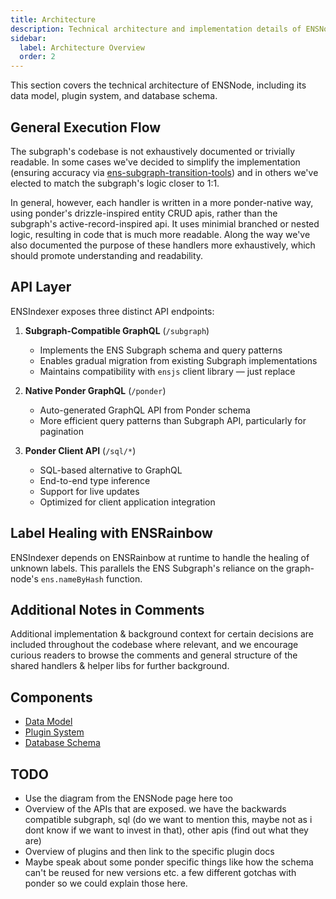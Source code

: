 ```yaml
---
title: Architecture
description: Technical architecture and implementation details of ENSNode
sidebar:
  label: Architecture Overview
  order: 2
---
```


This section covers the technical architecture of ENSNode, including its data model, plugin system, and database schema.


## General Execution Flow

The subgraph's codebase is not exhaustively documented or trivially readable. In some cases we've decided to simplify the implementation (ensuring accuracy via [ens-subgraph-transition-tools](https://github.com/namehash/ens-subgraph-transition-tools)) and in others we've elected to match the subgraph's logic closer to 1:1.

In general, however, each handler is written in a more ponder-native way, using ponder's drizzle-inspired entity CRUD apis, rather than the subgraph's active-record-inspired api. It uses minimial branched or nested logic, resulting in code that is much more readable. Along the way we've also documented the purpose of these handlers more exhaustively, which should promote understanding and readability.

## API Layer

ENSIndexer exposes three distinct API endpoints:

1. **Subgraph-Compatible GraphQL** (`/subgraph`)

   - Implements the ENS Subgraph schema and query patterns
   - Enables gradual migration from existing Subgraph implementations
   - Maintains compatibility with `ensjs` client library — just replace

2. **Native Ponder GraphQL** (`/ponder`)

   - Auto-generated GraphQL API from Ponder schema
   - More efficient query patterns than Subgraph API, particularly for pagination

3. **Ponder Client API** (`/sql/*`)
   - SQL-based alternative to GraphQL
   - End-to-end type inference
   - Support for live updates
   - Optimized for client application integration

## Label Healing with ENSRainbow

ENSIndexer depends on ENSRainbow at runtime to handle the healing of unknown labels. This parallels the ENS Subgraph's reliance on the graph-node's `ens.nameByHash` function.

## Additional Notes in Comments

Additional implementation & background context for certain decisions are included throughout the codebase where relevant, and we encourage curious readers to browse the comments and general structure of the shared handlers & helper libs for further background.

## Components

- [Data Model](/technical-reference/architecture/data-model)
- [Plugin System](/technical-reference/architecture/plugin-system)
- [Database Schema](/technical-reference/architecture/database-schema)

## TODO

- Use the diagram from the ENSNode page here too
- Overview of the APIs that are exposed. we have the backwards compatible subgraph, sql (do we want to mention this, maybe not as i dont know if we want to invest in that), other apis (find out what they are)
- Overview of plugins and then link to the specific plugin docs
- Maybe speak about some ponder specific things like how the schema can't be reused for new versions etc. a few different gotchas with ponder so we could explain those here.
